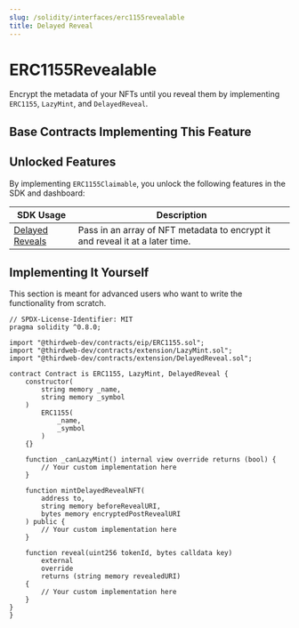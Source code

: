 ```yaml
---
slug: /solidity/interfaces/erc1155revealable
title: Delayed Reveal
---
```



# ERC1155Revealable

Encrypt the metadata of your NFTs until you reveal them by implementing `ERC1155`, `LazyMint`, and `DelayedReveal`.

<ViewContractCodeButton
  link="https://github.com/thirdweb-dev/contracts/blob/main/contracts/extension/DelayedReveal.sol"
  name="DelayedReveal"
/>

## Base Contracts Implementing This Feature

<div className="row" style={{ marginBottom: 24 }}>
  <div className="col col--6" style={{ padding: 8 }}>
    <QuickstartCard
      name="ERC1155 Delayed Reveal"
      link="/solidity/base-contracts/erc-1155/erc1155delayedreveal"
      image="/assets/icons/general.png"
    />
  </div>
  <div className="col col--6" style={{ padding: 8 }}>
    <QuickstartCard
      name="ERC1155 Drop"
      link="/solidity/base-contracts/erc-1155/erc1155drop"
      image="/assets/icons/general.png"
    />
  </div>
</div>

## Unlocked Features

By implementing `ERC1155Claimable`, you unlock the following features in the SDK and dashboard:

| SDK Usage                                                               | Description                                                                   |
| ----------------------------------------------------------------------- | ----------------------------------------------------------------------------- |
| [Delayed Reveals](/sdk/interacting-with-contracts/erc1155delayedreveal) | Pass in an array of NFT metadata to encrypt it and reveal it at a later time. |

## Implementing It Yourself

This section is meant for advanced users who want to write the functionality from scratch.

```solidity
// SPDX-License-Identifier: MIT
pragma solidity ^0.8.0;

import "@thirdweb-dev/contracts/eip/ERC1155.sol";
import "@thirdweb-dev/contracts/extension/LazyMint.sol";
import "@thirdweb-dev/contracts/extension/DelayedReveal.sol";

contract Contract is ERC1155, LazyMint, DelayedReveal {
    constructor(
        string memory _name,
        string memory _symbol
    )
        ERC1155(
            _name,
            _symbol
        )
    {}

    function _canLazyMint() internal view override returns (bool) {
        // Your custom implementation here
    }

    function mintDelayedRevealNFT(
        address to,
        string memory beforeRevealURI,
        bytes memory encryptedPostRevealURI
    ) public {
        // Your custom implementation here
    }

    function reveal(uint256 tokenId, bytes calldata key)
        external
        override
        returns (string memory revealedURI)
    {
        // Your custom implementation here
    }
}
}
```
